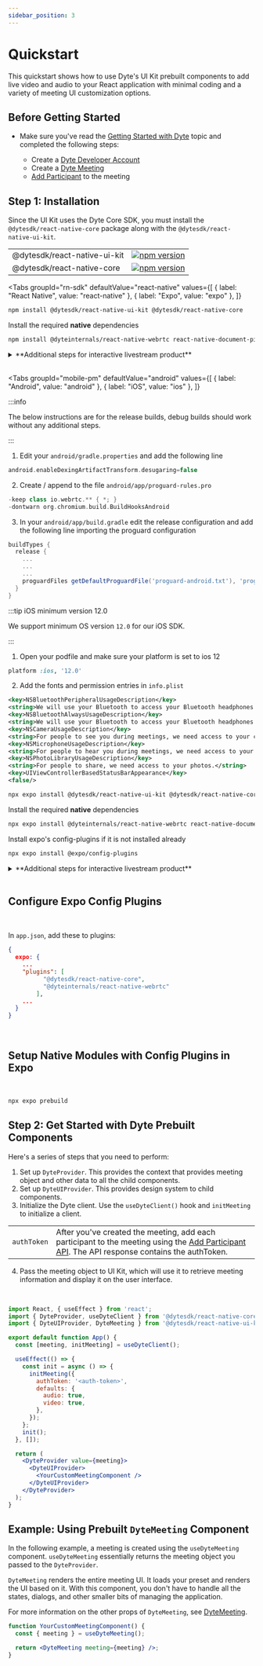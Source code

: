```yaml
---
sidebar_position: 3
---
```


# Quickstart

This quickstart shows how to use Dyte's UI Kit prebuilt components to add live
video and audio to your React application with minimal coding and a variety of
meeting UI customization options.

## Before Getting Started

- Make sure you've read the [Getting Started with Dyte](/getting-started) topic
  and completed the following steps:

  - Create a [Dyte Developer Account](https://dev.dyte.io/)
  - Create a [Dyte Meeting](/api/?v=v2#/operations/create_meeting)
  - [Add Participant](/api/?v=v2#/operations/add_participant) to the meeting


## Step 1: Installation

Since the UI Kit uses the Dyte Core SDK, you must install the
`@dytesdk/react-native-core` package along with the `@dytesdk/react-native-ui-kit`.

|                              |                                                                                                                                        |
| ---------------------------- | -------------------------------------------------------------------------------------------------------------------------------------- |
| @dytesdk/react-native-ui-kit | [![npm version](https://badge.fury.io/js/@dytesdk%2Freact-native-ui-kit.svg)](https://badge.fury.io/js/@dytesdk%2Freact-native-ui-kit) |
| @dytesdk/react-native-core   | [![npm version](https://badge.fury.io/js/@dytesdk%2Freact-native-core.svg)](https://badge.fury.io/js/@dytesdk%2Freact-native-core)     |

<Tabs
  groupId="rn-sdk"
  defaultValue="react-native"
  values={[
    { label: "React Native", value: "react-native" },
    { label: "Expo", value: "expo" },
  ]}
>

<TabItem value="react-native">

```bash
npm install @dytesdk/react-native-ui-kit @dytesdk/react-native-core
```

Install the required **native** dependencies

```bash
npm install @dyteinternals/react-native-webrtc react-native-document-picker react-native-file-viewer react-native-fs react-native-safe-area-context react-native-sound-player react-native-svg react-native-webview
```

<details>
    <summary>
        **Additional steps for interactive livestream product**
      </summary>
Install the following dependencies only if you need livestream.

```bash
npm install amazon-ivs-react-native-player
```

</details>

<br />

<Tabs
  groupId="mobile-pm"
  defaultValue="android"
  values={[
    { label: "Android", value: "android" },
    { label: "iOS", value: "ios" },
  ]}
>
  <TabItem value="android">

:::info

The below instructions are for the release builds, debug builds should work
without any additional steps.

:::

1. Edit your `android/gradle.properties` and add the following line

```groovy
android.enableDexingArtifactTransform.desugaring=false
```

2. Create / append to the file `android/app/proguard-rules.pro`

```groovy
-keep class io.webrtc.** { *; }
-dontwarn org.chromium.build.BuildHooksAndroid
```

3. In your `android/app/build.gradle` edit the release configuration and add the
   following line importing the proguard configuration

```groovy
buildTypes {
  release {
    ...
    ...
    ...
    proguardFiles getDefaultProguardFile('proguard-android.txt'), 'proguard-rules.pro'
  }
}

```

  </TabItem>
  <TabItem value="ios">

:::tip iOS minimum version 12.0

We support minimum OS version `12.0` for our iOS SDK.

:::

1. Open your podfile and make sure your platform is set to ios 12

```ruby
platform :ios, '12.0'
```

2. Add the fonts and permission entries in `info.plist`

```xml
<key>NSBluetoothPeripheralUsageDescription</key>
<string>We will use your Bluetooth to access your Bluetooth headphones.</string>
<key>NSBluetoothAlwaysUsageDescription</key>
<string>We will use your Bluetooth to access your Bluetooth headphones.</string>
<key>NSCameraUsageDescription</key>
<string>For people to see you during meetings, we need access to your camera.</string>
<key>NSMicrophoneUsageDescription</key>
<string>For people to hear you during meetings, we need access to your microphone.</string>
<key>NSPhotoLibraryUsageDescription</key>
<string>For people to share, we need access to your photos.</string>
<key>UIViewControllerBasedStatusBarAppearance</key>
<false/>
```

  </TabItem>
</Tabs>

</TabItem>
<TabItem value="expo">

```bash
npx expo install @dytesdk/react-native-ui-kit @dytesdk/react-native-core
```

Install the required **native** dependencies

```bash
npx expo install @dyteinternals/react-native-webrtc react-native-document-picker react-native-file-viewer react-native-fs react-native-safe-area-context react-native-sound-player react-native-svg react-native-webview lodash.merge
```

Install expo's config-plugins if it is not installed already

```bash
npx expo install @expo/config-plugins
```

<details>
    <summary>
        **Additional steps for interactive livestream product**
      </summary>
Install the following dependencies only if you need livestream.

```bash
npx expo install amazon-ivs-react-native-player
```

</details>

<br />
<h2> Configure Expo Config Plugins </h2>
<br />

In `app.json`, add these to plugins:

```json
{
  expo: {
    ...
    "plugins": [
          "@dytesdk/react-native-core",
          "@dyteinternals/react-native-webrtc"
        ],
    ...
  }
}
```

<br />
<h2> Setup Native Modules with Config Plugins in Expo </h2>
<br />

```bash
npx expo prebuild
```

</TabItem>
</Tabs>

## Step 2: Get Started with Dyte Prebuilt Components

Here's a series of steps that you need to perform:

1. Set up `DyteProvider`. This provides the context that provides meeting object and other data to all the child components.
2. Set up `DyteUIProvider`. This provides design system to child components.
3. Initialize the Dyte client. Use the `useDyteClient()` hook and `initMeeting`
   to initialize a client.

|             |                                                                                                                                                                                   |
| ----------- | --------------------------------------------------------------------------------------------------------------------------------------------------------------------------------- |
| `authToken` | After you've created the meeting, add each participant to the meeting using the [Add Participant API](/api#/operations/add_participant). The API response contains the authToken. |

4. Pass the meeting object to UI Kit, which will use it to retrieve meeting
   information and display it on the user interface.

<br />

```jsx
import React, { useEffect } from 'react';
import { DyteProvider, useDyteClient } from '@dytesdk/react-native-core';
import { DyteUIProvider, DyteMeeting } from '@dytesdk/react-native-ui-kit';

export default function App() {
  const [meeting, initMeeting] = useDyteClient();

  useEffect(() => {
    const init = async () => {
      initMeeting({
        authToken: '<auth-token>',
        defaults: {
          audio: true,
          video: true,
        },
      });
    };
    init();
  }, []);

  return (
    <DyteProvider value={meeting}>
      <DyteUIProvider>
        <YourCustomMeetingComponent />
      </DyteUIProvider>
    </DyteProvider>
  );
}
```

## Example: Using Prebuilt `DyteMeeting` Component

In the following example, a meeting is created using the `useDyteMeeting`
component. `useDyteMeeting` essentially returns the meeting object you passed to
the `DyteProvider`.

`DyteMeeting` renders the entire meeting UI. It loads your preset and renders
the UI based on it. With this component, you don't have to handle all the
states, dialogs, and other smaller bits of managing the application.

For more information on the other props of `DyteMeeting`, see
[DyteMeeting](/react-native/components/dyte-meeting).

```jsx
function YourCustomMeetingComponent() {
  const { meeting } = useDyteMeeting();

  return <DyteMeeting meeting={meeting} />;
}
```

<head>
  <title>React Native UI Kit Quickstart</title>
  <meta
    name="description"
    content="Begin your journey with Dyte in React Native through this Quickstart guide, providing step-by-step instructions for a seamless integration."
  />
</head>
